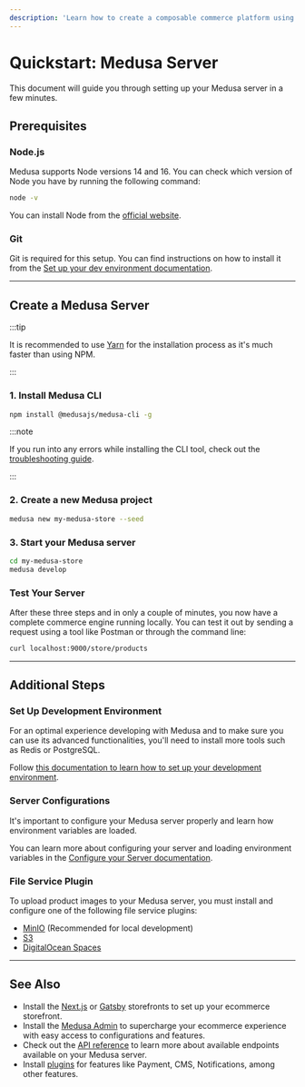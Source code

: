```yaml
---
description: 'Learn how to create a composable commerce platform using Medusa. This quickstart guide will help you set up your Medusa server in three steps. It will also guide you to next steps.'
---
```



# Quickstart: Medusa Server

This document will guide you through setting up your Medusa server in a few minutes.

## Prerequisites

### Node.js

Medusa supports Node versions 14 and 16. You can check which version of Node you have by running the following command:

```bash noReport
node -v
```

You can install Node from the [official website](https://nodejs.org/en/).

### Git

Git is required for this setup. You can find instructions on how to install it from the [Set up your dev environment documentation](../tutorial/0-set-up-your-development-environment.mdx#git).

---

## Create a Medusa Server

:::tip

It is recommended to use [Yarn](https://yarnpkg.com/getting-started/install) for the installation process as it's much faster than using NPM.

:::

### 1. Install Medusa CLI

   ```bash npm2yarn
   npm install @medusajs/medusa-cli -g
   ```

:::note

If you run into any errors while installing the CLI tool, check out the [troubleshooting guide](../troubleshooting/cli-installation-errors.mdx).

:::

### 2. Create a new Medusa project

   ```bash noReport
   medusa new my-medusa-store --seed
   ```

### 3. Start your Medusa server

   ```bash noReport
   cd my-medusa-store
   medusa develop
   ```

<Feedback 
   event="survey_server_quickstart"
   question="Did you set up the server successfully?"
   positiveQuestion="Is there anything that should improved?"
   negativeQuestion="Please describe the issue you faced."
/>

### Test Your Server

After these three steps and in only a couple of minutes, you now have a complete commerce engine running locally. You can test it out by sending a request using a tool like Postman or through the command line:

```bash noReport
curl localhost:9000/store/products
```

---

## Additional Steps

### Set Up Development Environment

For an optimal experience developing with Medusa and to make sure you can use its advanced functionalities, you'll need to install more tools such as Redis or PostgreSQL.

Follow [this documentation to learn how to set up your development environment](../tutorial/0-set-up-your-development-environment.mdx).

### Server Configurations

It's important to configure your Medusa server properly and learn how environment variables are loaded.

You can learn more about configuring your server and loading environment variables in the [Configure your Server documentation](../usage/configurations.md).

### File Service Plugin

To upload product images to your Medusa server, you must install and configure one of the following file service plugins:

- [MinIO](../add-plugins/minio.md) (Recommended for local development)
- [S3](../add-plugins/s3.md)
- [DigitalOcean Spaces](../add-plugins/spaces.md)

---

## See Also

- Install the [Next.js](../starters/nextjs-medusa-starter.mdx) or [Gatsby](../starters/gatsby-medusa-starter.mdx) storefronts to set up your ecommerce storefront.
- Install the [Medusa Admin](../admin/quickstart.mdx) to supercharge your ecommerce experience with easy access to configurations and features.
- Check out the [API reference](https://docs.medusajs.com/api/store) to learn more about available endpoints available on your Medusa server.
- Install [plugins](https://github.com/medusajs/medusa/tree/master/packages) for features like Payment, CMS, Notifications, among other features.

